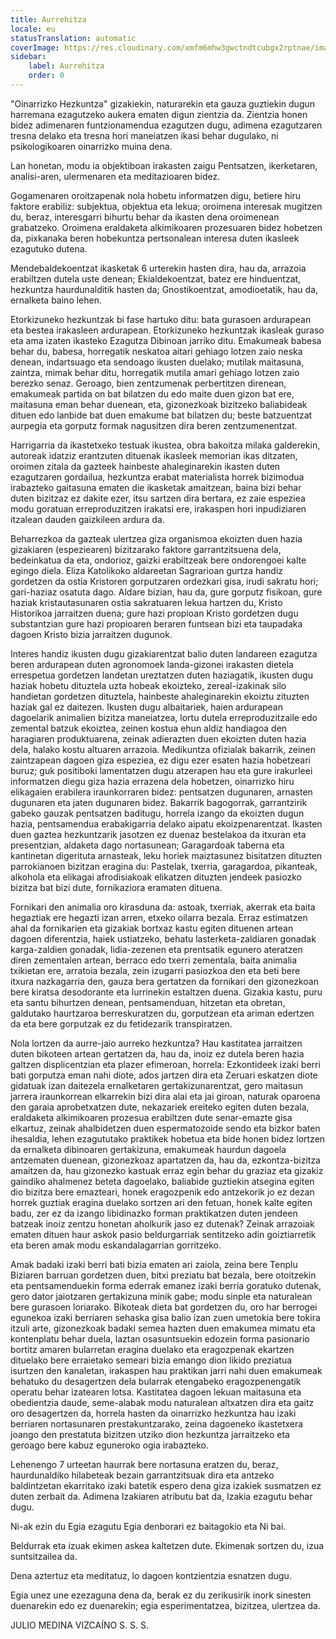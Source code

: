 ```yaml
---
title: Aurrehitza
locale: eu
statusTranslation: automatic
coverImage: https://res.cloudinary.com/xmfm6mhw3gwctndtcubgx2rptnae/image/upload/v1740337243/small_cover_educacion_fundamental_a051170f1c.webp
sidebar:
    label: Aurrehitza
    order: 0
---
```

"Oinarrizko Hezkuntza" gizakiekin, naturarekin eta gauza guztiekin dugun harremana ezagutzeko aukera ematen digun zientzia da. Zientzia honen bidez adimenaren funtzionamendua ezagutzen dugu, adimena ezagutzaren tresna delako eta tresna hori maneiatzen ikasi behar dugulako, ni psikologikoaren oinarrizko muina dena.

Lan honetan, modu ia objektiboan irakasten zaigu Pentsatzen, ikerketaren, analisi-aren, ulermenaren eta meditazioaren bidez.

Gogamenaren oroitzapenak nola hobetu informatzen digu, betiere hiru faktore erabiliz: subjektua, objektua eta lekua; oroimena interesak mugitzen du, beraz, interesgarri bihurtu behar da ikasten dena oroimenean grabatzeko. Oroimena eraldaketa alkimikoaren prozesuaren bidez hobetzen da, pixkanaka beren hobekuntza pertsonalean interesa duten ikasleek ezagutuko dutena.

Mendebaldekoentzat ikasketak 6 urterekin hasten dira, hau da, arrazoia erabiltzen dutela uste denean; Ekialdekoentzat, batez ere hinduentzat, hezkuntza haurdunalditik hasten da; Gnostikoentzat, amodioetatik, hau da, ernalketa baino lehen.

Etorkizuneko hezkuntzak bi fase hartuko ditu: bata gurasoen ardurapean eta bestea irakasleen ardurapean. Etorkizuneko hezkuntzak ikasleak guraso eta ama izaten ikasteko Ezagutza Dibinoan jarriko ditu. Emakumeak babesa behar du, babesa, horregatik neskatoa aitari gehiago lotzen zaio neska denean, indartsuago eta sendoago ikusten duelako; mutilak maitasuna, zaintza, mimak behar ditu, horregatik mutila amari gehiago lotzen zaio berezko senaz. Geroago, bien zentzumenak perbertitzen direnean, emakumeak partida on bat bilatzen du edo maite duen gizon bat ere, maitasuna eman behar duenean, eta, gizonezkoak bizitzeko baliabideak dituen edo lanbide bat duen emakume bat bilatzen du; beste batzuentzat aurpegia eta gorputz formak nagusitzen dira beren zentzumenentzat.

Harrigarria da ikastetxeko testuak ikustea, obra bakoitza milaka galderekin, autoreak idatziz erantzuten dituenak ikasleek memorian ikas ditzaten, oroimen zitala da gazteek hainbeste ahaleginarekin ikasten duten ezagutzaren gordailua, hezkuntza erabat materialista horrek bizimodua irabazteko gaitasuna ematen die ikasketak amaitzean, baina bizi behar duten bizitzaz ez dakite ezer, itsu sartzen dira bertara, ez zaie espeziea modu goratuan erreproduzitzen irakatsi ere, irakaspen hori inpudiziaren itzalean dauden gaizkileen ardura da.

Beharrezkoa da gazteak ulertzea giza organismoa ekoizten duen hazia gizakiaren (espeziearen) bizitzarako faktore garrantzitsuena dela, bedeinkatua da eta, ondorioz, gaizki erabiltzeak bere ondorengoei kalte egingo diela. Eliza Katolikoko aldareetan Sagrarioan gurtza handiz gordetzen da ostia Kristoren gorputzaren ordezkari gisa, irudi sakratu hori; gari-haziaz osatuta dago. Aldare bizian, hau da, gure gorputz fisikoan, gure haziak kristautasunaren ostia sakratuaren lekua hartzen du, Kristo Historikoa jarraitzen duena; gure hazi propioan Kristo gordetzen dugu substantzian gure hazi propioaren beraren funtsean bizi eta taupadaka dagoen Kristo bizia jarraitzen dugunok.

Interes handiz ikusten dugu gizakiarentzat balio duten landareen ezagutza beren ardurapean duten agronomoek landa-gizonei irakasten dietela errespetua gordetzen landetan ureztatzen duten haziagatik, ikusten dugu haziak hobetu dituztela uzta hobeak ekoizteko, zereal-izakinak silo handietan gordetzen dituztela, hainbeste ahaleginarekin ekoiztu zituzten haziak gal ez daitezen. Ikusten dugu albaitariek, haien ardurapean dagoelarik animalien bizitza maneiatzea, lortu dutela erreproduzitzaile edo zemental batzuk ekoiztea, zeinen kostua ehun aldiz handiagoa den haragiaren produktuarena, zeinak adierazten duen ekoizten duten hazia dela, halako kostu altuaren arrazoia. Medikuntza ofizialak bakarrik, zeinen zaintzapean dagoen giza espeziea, ez digu ezer esaten hazia hobetzeari buruz; guk positiboki lamentatzen dugu atzerapen hau eta gure irakurleei informatzen diegu giza hazia errazena dela hobetzen, oinarrizko hiru elikagaien erabilera iraunkorraren bidez: pentsatzen dugunaren, arnasten dugunaren eta jaten dugunaren bidez. Bakarrik bagogorrak, garrantzirik gabeko gauzak pentsatzen baditugu, horrela izango da ekoizten dugun hazia, pentsamendua erabakigarria delako aipatu ekoizpenarentzat. Ikasten duen gaztea hezkuntzarik jasotzen ez duenaz bestelakoa da itxuran eta presentzian, aldaketa dago nortasunean; Garagardoak taberna eta kantinetan digerituta arnasteak, leku horiek maiztasunez bisitatzen dituzten parrokianoen bizitzan eragina du: Pastelak, txerria, garagardoa, pikanteak, alkohola eta elikagai afrodisiakoak elikatzen dituzten jendeek pasiozko bizitza bat bizi dute, fornikaziora eramaten dituena.

Fornikari den animalia oro kirasduna da: astoak, txerriak, akerrak eta baita hegaztiak ere hegazti izan arren, etxeko oilarra bezala. Erraz estimatzen ahal da fornikarien eta gizakiak bortxaz kastu egiten dituenen artean dagoen diferentzia, haiek ustiatzeko, behatu lasterketa-zaldiaren gonadak karga-zaldien gonadak, lidia-zezenen eta prentsatik egunero ateratzen diren zementalen artean, berraco edo txerri zementala, baita animalia txikietan ere, arratoia bezala, zein izugarri pasiozkoa den eta beti bere itxura nazkagarria den, gauza bera gertatzen da fornikari den gizonezkoan bere kiratsa desodorante eta lurrinekin estaltzen duena. Gizakia kastu, puru eta santu bihurtzen denean, pentsamenduan, hitzetan eta obretan, galdutako haurtzaroa berreskuratzen du, gorputzean eta ariman edertzen da eta bere gorputzak ez du fetidezarik transpiratzen.

Nola lortzen da aurre-jaio aurreko hezkuntza? Hau kastitatea jarraitzen duten bikoteen artean gertatzen da, hau da, inoiz ez dutela beren hazia galtzen displicentzian eta plazer efimeroan, horrela: Ezkontideek izaki berri bati gorputza eman nahi diote, ados jartzen dira eta Zeruari eskatzen diote gidatuak izan daitezela ernalketaren gertakizunarentzat, gero maitasun jarrera iraunkorrean elkarrekin bizi dira alai eta jai giroan, naturak oparoena den garaia aprobetxatzen dute, nekazariek ereiteko egiten duten bezala, eraldaketa alkimikoaren prozesua erabiltzen dute senar-emazte gisa elkartuz, zeinak ahalbidetzen duen espermatozoide sendo eta bizkor baten ihesaldia, lehen ezagututako praktikek hobetua eta bide honen bidez lortzen da ernalketa dibinoaren gertakizuna, emakumeak haurdun dagoela antzematen duenean, gizonezkoaz apartatzen da, hau da, ezkontza-bizitza amaitzen da, hau gizonezko kastuak erraz egin behar du graziaz eta gizakiz gaindiko ahalmenez beteta dagoelako, baliabide guztiekin atsegina egiten dio bizitza bere emazteari, honek eragozpenik edo antzekorik jo ez dezan horrek guztiak eragina duelako sortzen ari den fetuan, honek kalte egiten badu, zer ez da izango libidinazko forman praktikatzen duten jendeen batzeak inoiz zentzu honetan aholkurik jaso ez dutenak? Zeinak arrazoiak ematen dituen haur askok pasio beldurgarriak sentitzeko adin goiztiarretik eta beren amak modu eskandalagarrian gorritzeko.

Amak badaki izaki berri bati bizia ematen ari zaiola, zeina bere Tenplu Biziaren barruan gordetzen duen, bitxi preziatu bat bezala, bere otoitzekin eta pentsamenduekin forma ederrak emanez izaki berria goratuko dutenak, gero dator jaiotzaren gertakizuna minik gabe; modu sinple eta naturalean bere gurasoen loriarako. Bikoteak dieta bat gordetzen du, oro har berrogei egunekoa izaki berriaren sehaska gisa balio izan zuen umetokia bere tokira itzuli arte, gizonezkoak badaki semea hazten duen emakumea mimatu eta kontenplatu behar duela, laztan osasuntsuekin edozein forma pasionario bortitz amaren bularretan eragina duelako eta eragozpenak ekartzen dituelako bere erraietako semeari bizia emango dion likido preziatua isurtzen den kanaletan, irakaspen hau praktikan jarri nahi duen emakumeak behatuko du desagertzen dela bularrak etengabeko eragozpenengatik operatu behar izatearen lotsa. Kastitatea dagoen lekuan maitasuna eta obedientzia daude, seme-alabak modu naturalean altxatzen dira eta gaitz oro desagertzen da, horrela hasten da oinarrizko hezkuntza hau izaki berriaren nortasunaren prestakuntzarako, zeina dagoeneko ikastetxera joango den prestatuta bizitzen utziko dion hezkuntza jarraitzeko eta geroago bere kabuz eguneroko ogia irabazteko.

Lehenengo 7 urteetan haurrak bere nortasuna eratzen du, beraz, haurdunaldiko hilabeteak bezain garrantzitsuak dira eta antzeko baldintzetan ekarritako izaki batetik espero dena giza izakiek susmatzen ez duten zerbait da. Adimena Izakiaren atributu bat da, Izakia ezagutu behar dugu.

Ni-ak ezin du Egia ezagutu Egia denborari ez baitagokio eta Ni bai.

Beldurrak eta izuak ekimen askea kaltetzen dute. Ekimenak sortzen du, izua suntsitzailea da.

Dena aztertuz eta meditatuz, lo dagoen kontzientzia esnatzen dugu.

Egia unez une ezezaguna dena da, berak ez du zerikusirik inork sinesten duenarekin edo ez duenarekin; egia esperimentatzea, bizitzea, ulertzea da.

JULIO MEDINA VIZCAÍNO
S. S. S.

